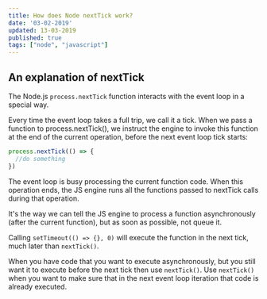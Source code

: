 ```yaml
---
title: How does Node nextTick work?
date: '03-02-2019'
updated: 13-03-2019
published: true
tags: ["node", "javascript"]
---
```


## An explanation of nextTick

The Node.js `process.nextTick` function interacts with the event loop in a
special way.

Every time the event loop takes a full trip, we call it a tick.
When we pass a function to process.nextTick(), we instruct the engine to invoke this function at the end of the current operation, before the next event loop tick starts:

```js:title=example-file.js
process.nextTick(() => {
  //do something
})
```

The event loop is busy processing the current function code.
When this operation ends, the JS engine runs all the functions passed to
nextTick calls during that operation.

It's the way we can tell the JS engine to process a function asynchronously (after the current function), but as soon as possible, not queue it.

Calling `setTimeout(() => {}, 0)` will execute the function in the next tick, much later than `nextTick()`.

When you have code that you want to execute asynchronously, but you still want it to execute before the next tick then use `nextTick()`.
Use `nextTick()` when you want to make sure that in the next event loop iteration that code is already executed.
